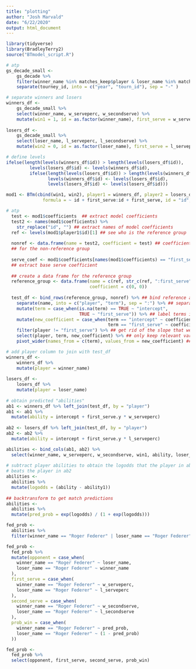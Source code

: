 ```yaml
---
title: "plotting"
author: "Josh Marvald"
date: "6/22/2020"
output: html_document
---
```




```r
library(tidyverse)
library(BradleyTerry2)
source("BTmodel_script.R")
```



```r
# atp
gs_decade_small <- 
    gs_decade %>%
    filter(winner_name %in% matches_keep$player & loser_name %in% matches_keep$player) %>%
    separate(tourney_id, into = c("year", "tourn_id"), sep = "-" )

# separate winners and losers
winners_df <-
    gs_decade_small %>%
    select(winner_name, w_serveperc, w_secondserve) %>%
    mutate(win1 = 1, id = as.factor(winner_name), first_serve = w_serveperc)
  
losers_df <-
    gs_decade_small %>%
    select(loser_name, l_serveperc, l_secondserve) %>%
    mutate(win2 = 0, id = as.factor(loser_name), first_serve = l_serveperc) 

# define levels
ifelse(length(levels(winners_df$id)) > length(levels(losers_df$id)), 
         levels(losers_df$id) <- levels(winners_df$id), 
         ifelse(length(levels(losers_df$id)) > length(levels(winners_df$id)),
                levels(winners_df$id) <- levels(losers_df$id),
                levels(losers_df$id) <- levels(losers_df$id)))

mod1 <- BTm(cbind(win1, win2), player1 = winners_df, player2 = losers_df, 
              formula = ~ id + first_serve:id + first_serve, id = "id", data = gs_decade_small)
```


```r
# atp
  test <- mod1$coefficients  ## extract model coefficients
  test2 <- names(mod1$coefficients) %>%
    str_replace("id", "") ## extract names of model coefficients
  ref <- levels(mod1$player1$id)[1] ## see who is the reference group
  
  nonref <- data.frame(name = test2, coefficient = test) ## coefficients
  ## for the non-reference group
  
  serve_coef <- mod1$coefficients[names(mod1$coefficients) == "first_serve"]
  ## extract base serve coefficient
  
  ## create a data frame for the reference group
  reference_group <- data.frame(name = c(ref, str_c(ref, ":first_serve")),
                                coefficient = c(0, 0))
  
  test_df <- bind_rows(reference_group, nonref) %>% ## bind reference and non-reference coefficients
    separate(name, into = c("player", "term"), sep = ":") %>% ## separate names from the interaction with serve percentage
    mutate(term = case_when(is.na(term) == TRUE ~ "intercept",
                            TRUE ~ "first_serve")) %>% ## label terms intercept for intercepts and first_serve for slopes
    mutate(new_coefficient = case_when(term == "intercept" ~ coefficient,
                                       term == "first_serve" ~ coefficient + serve_coef)) %>% ## define the slope by adding the serve coefficient to the value of first_serve for a particular player (similar to what you would do in STAT 213 when you had an interaction between a categorical and quantitative variable and you wanted to make predictions)
    filter(player != "first_serve") %>% ## get rid of the slope that we just added: it's useless now
    select(player, term, new_coefficient) %>% ## only keep relevant variables
    pivot_wider(names_from = c(term), values_from = new_coefficient) ## tidy up by having each player occupy his own row
```

```r
# add player column to join with test_df
winners_df <-
    winners_df %>%
    mutate(player = winner_name) 
  
losers_df <-
    losers_df %>%
    mutate(player = loser_name)
  
# obtain predicted "abilities"
ab1 <- winners_df %>% left_join(test_df, by = "player") 
ab1 <- ab1 %>%
  mutate(ability = intercept + first_serve.y * w_serveperc)
  
ab2 <- losers_df %>% left_join(test_df, by = "player")
ab2 <- ab2 %>%
  mutate(ability = intercept + first_serve.y * l_serveperc)

abilities <- bind_cols(ab1, ab2) %>%
  select(winner_name, w_serveperc, w_secondserve, win1, ability, loser_name, l_serveperc, l_secondserve, win2, ability1)
  
# subtract player abilities to obtain the logodds that the player in ab1
# beats the player in ab2
abilities <-
  abilities %>%
  mutate(logodds = (ability - ability1))
  
## backtransform to get match predictions
abilities <-
  abilities %>%
  mutate(pred_prob = exp(logodds) / (1 + exp(logodds)))
```



```r
fed_prob <-
  abilities %>%
  filter(winner_name == "Roger Federer" | loser_name == "Roger Federer")

fed_prob <-
  fed_prob %>%
  mutate(opponent = case_when(
    winner_name == "Roger Federer" ~ loser_name,
    loser_name == "Roger Federer" ~ winner_name
  ), 
  first_serve = case_when(
    winner_name == "Roger Federer" ~ w_serveperc,
    loser_name == "Roger Federer" ~ l_serveperc
  ),
  second_serve = case_when(
    winner_name == "Roger Federer" ~ w_secondserve,
    loser_name == "Roger Federer" ~ l_secondserve
  ),
  prob_win = case_when(
    winner_name == "Roger Federer" ~ pred_prob,
    loser_name == "Roger Federer" ~ (1 - pred_prob)
  ))

fed_prob <-
  fed_prob %>%
  select(opponent, first_serve, second_serve, prob_win)
```







